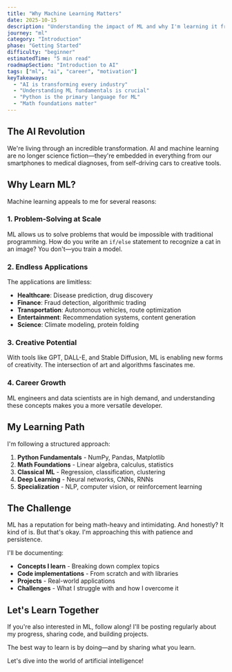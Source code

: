 ```yaml
---
title: "Why Machine Learning Matters"
date: 2025-10-15
description: "Understanding the impact of ML and why I'm learning it from the ground up"
journey: "ml"
category: "Introduction"
phase: "Getting Started"
difficulty: "beginner"
estimatedTime: "5 min read"
roadmapSection: "Introduction to AI"
tags: ["ml", "ai", "career", "motivation"]
keyTakeaways:
  - "AI is transforming every industry"
  - "Understanding ML fundamentals is crucial"
  - "Python is the primary language for ML"
  - "Math foundations matter"
---
```


## The AI Revolution

We're living through an incredible transformation. AI and machine learning are no longer science fiction—they're embedded in everything from our smartphones to medical diagnoses, from self-driving cars to creative tools.

## Why Learn ML?

Machine learning appeals to me for several reasons:

### 1. Problem-Solving at Scale

ML allows us to solve problems that would be impossible with traditional programming. How do you write an `if/else` statement to recognize a cat in an image? You don't—you train a model.

### 2. Endless Applications

The applications are limitless:

- **Healthcare**: Disease prediction, drug discovery
- **Finance**: Fraud detection, algorithmic trading
- **Transportation**: Autonomous vehicles, route optimization
- **Entertainment**: Recommendation systems, content generation
- **Science**: Climate modeling, protein folding

### 3. Creative Potential

With tools like GPT, DALL-E, and Stable Diffusion, ML is enabling new forms of creativity. The intersection of art and algorithms fascinates me.

### 4. Career Growth

ML engineers and data scientists are in high demand, and understanding these concepts makes you a more versatile developer.

## My Learning Path

I'm following a structured approach:

1. **Python Fundamentals** - NumPy, Pandas, Matplotlib
2. **Math Foundations** - Linear algebra, calculus, statistics
3. **Classical ML** - Regression, classification, clustering
4. **Deep Learning** - Neural networks, CNNs, RNNs
5. **Specialization** - NLP, computer vision, or reinforcement learning

## The Challenge

ML has a reputation for being math-heavy and intimidating. And honestly? It kind of is. But that's okay. I'm approaching this with patience and persistence.

I'll be documenting:

- **Concepts I learn** - Breaking down complex topics
- **Code implementations** - From scratch and with libraries
- **Projects** - Real-world applications
- **Challenges** - What I struggle with and how I overcome it

## Let's Learn Together

If you're also interested in ML, follow along! I'll be posting regularly about my progress, sharing code, and building projects.

The best way to learn is by doing—and by sharing what you learn.

Let's dive into the world of artificial intelligence!
